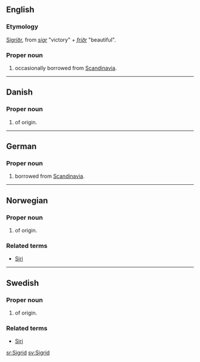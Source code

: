==English==

===Etymology===
{{ON.}} [[Sigríðr]], from ''[[sigr]]'' "victory" + ''[[fríðr]]'' "beautiful".

===Proper noun===
{{en-proper noun}}

# {{given name|female}} occasionally borrowed from [[Scandinavia]].

----

==Danish==

===Proper noun===
{{infl|da|proper noun}}

# {{given name|female||da:}} of {{ON.|lang=da}} origin.

----

==German==

===Proper noun===
{{infl|de|proper noun}}

# {{given name|female||de:}} borrowed from [[Scandinavia]].

----

==Norwegian==

===Proper noun===
{{infl|no|proper noun}}

# {{given name|female||no:}} of {{ON.|lang=no}} origin.

===Related terms===
*[[Siri]]

----

==Swedish==

===Proper noun===
{{infl|sv|proper noun}}

# {{given name|female||sv:}} of {{ON.|lang=sv}} origin.

===Related terms===
*[[Siri]]

[[sr:Sigrid]]
[[sv:Sigrid]]